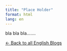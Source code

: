 ```yaml
---
title: "Place Holder"
format: html
lang: en
---
```

  
  
bla bla bla.......

[← Back to all English Blogs](index.qmd)
